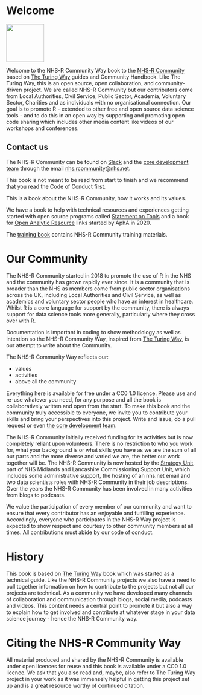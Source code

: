 # Welcome {.unnumbered}

<a alt="NHS-R Community's logo" href='https://nhsrcommunity.com/'><img src='https://raw.githubusercontent.com/nhs-r-community/assets/main/logo/nhsr-logo.svg' align="center" height="100" /></a>

Welcome to the NHS-R Community Way book to the [NHS-R Community](https://nhsrcommunity.com/) based on [The Turing Way](https://the-turing-way.netlify.app/index.html#) guides and Community Handbook. 
Like The Turing Way, this is an open source, open collaboration, and community-driven project. 
We are called NHS-R Community but our contributors come from Local Authorities, Civil Service, Public Sector, Academia, Voluntary Sector, Charities and as individuals with no organisational connection. 
Our goal is to promote R - extended to other free and open source data science tools - and to do this in an open way by supporting and promoting open code sharing which includes other media content like videos of our workshops and conferences. 

## Contact us {#contact-us}

The NHS-R Community can be found on [Slack](#slack) and the [core development team](#core-team) through the email [nhs.rcommunity@nhs.net](nhs.rcommunity@nhs.net).

::: {.callout-tip title="Where to start?"}
This book is not meant to be read from start to finish and we recommend that you read the Code of Conduct first. 
:::

::: {.callout-tip title="Other books!"}
This is a book about the NHS-R Community, how it works and its values. 

We have a book to help with technical resources and experiences getting started with open source programs called [Statement on Tools](https://tools.nhsrcommunity.com/) and a book for [Open Analytic Resource](https://resources.nhsrcommunity.com/) links started by AphA in 2020.

The [training book](https://training.nhsrcommunity.com/) contains NHS-R Community training materials.
:::

# Our Community {.unnumbered}

The NHS-R Community started in 2018 to promote the use of R in the NHS and the community has grown rapidly ever since. 
It is a community that is broader than the NHS as members come from public sector organisations across the UK, including Local Authorities and Civil Service, as well as academics and voluntary sector people who have an interest in healthcare. 
Whilst R is a core language for support by the community, there is always support for data science tools more generally, particularly where they cross over with R.

Documentation is important in coding to show methodology as well as intention so the NHS-R Community Way, inspired from [The Turing Way](https://the-turing-way.netlify.app/index.html#), is our attempt to write about the Community.

The NHS-R Community Way reflects our:

* values
* activities
* above all the community

Everything here is available for free under a CC0 1.0 licence. Please use and re-use whatever you need, for any purpose and all the book is collaboratively written and open from the start. To make this book and the community truly accessible to everyone, we invite you to contribute your skills and bring your perspectives into this project. 
Write and issue, do a pull request or even [the core development team](#contact-us). 

The NHS-R Community initially received funding for its activities but is now completely reliant upon volunteers. 
There is no restriction to who you work for, what your background is or what skills you have as we are the sum of all our parts and the more diverse and varied we are, the better our work together will be. 
The NHS-R Community is now hosted by the [Strategy Unit](https://www.strategyunitwm.nhs.uk/), part of NHS Midlands and Lancashire Commissioning Support Unit, which includes some administrative support, the hosting of an nhs.net email and two data scientists roles with NHS-R Community in their job descriptions. 
Over the years the NHS-R Community has been involved in many activities from blogs to podcasts. 

We value the participation of every member of our community and want to ensure that every contributor has an enjoyable and fulfilling experience. 
Accordingly, everyone who participates in the NHS-R Way project is expected to show respect and courtesy to other community members at all times. 
All contributions must abide by our code of conduct.

# History {.unnumbered}

This book is based on [The Turing Way](https://the-turing-way.netlify.app/index.html#) book which was started as a technical guide. Like the NHS-R Community projects we also have a need to pull together information on how to contribute to the projects but not all our projects are technical. As a community we have developed many channels of collaboration and communication through blogs, social media, podcasts and videos. This content needs a central point to promote it but also a way to explain how to get involved and contribute at whatever stage in your data science journey - hence the NHS-R Community way.

# Citing the NHS-R Community Way {.unnumbered}

All material produced and shared by the NHS-R Community is available under open licences for reuse and this book is available under a CC0 1.0 licence. We ask that you also read and, maybe, also refer to The Turing Way project in your work as it was immensely helpful in getting this project set up and is a great resource worthy of continued citation.

